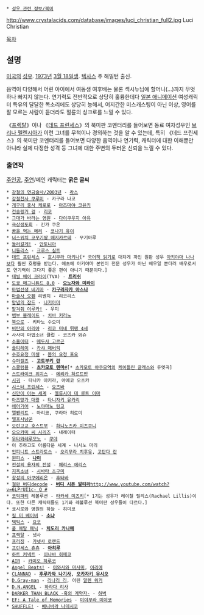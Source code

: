  * [[성우 관련 정보/북미]]

http://www.crystalacids.com/database/images/luci_christian_full2.jpg
Luci Christian

[[목차]]
== 설명 ==
[[미국]]의 [[성우]]. [[1973년]] [[3월 18일]]생. [[텍사스]] 주 해밀턴 출신.

음역이 다양해서 어린 아이에서 여동생 여후배는 물론 섹시누님에 할머니(...)까지 무엇 하나 빠지지 않는다.
연기력도 전반적으로 상당히 훌륭한데다 [[일본 애니메이션]] 여성캐릭터 특유의 달달한 목소리에도 상당히 능해서, 어지간한 미스캐스팅이 아닌 이상, 영어를 잘 모르는 사람이 듣더라도 절륜의 싱크로를 느낄 수 있다.

《[[프렉탈]]》이나 《[[데드 프린세스]]》의 북미판 코멘터리를 들어보면 동료 여자성우인 [[브리나 펠렌시아]]가 이런 그녀를 무척이나 경외하는 것을 알 수 있는데, 특히 《데드 프린세스》의 북미판 코멘터리를 들어보면 다양한 음역이나 연기력, 캐릭터에 대한 이해뿐만 아니라 실제 다정한 성격 등 그녀에 대한 주변의 두터운 신뢰을 느낄 수 있다.

=== 출연작 ===
[[주인공]], [[주연]]/메인 캐릭터는 '''굵은 글씨'''

 * [[강철의 연금술사/2003년]] - [[라스]]
 * [[강철천사 쿠루미]] - 카구라 나코
 * [[개구리 중사 케로로]] - [[아즈마야 코유키]]
 * [[건슬링거 걸]] - [[리코(건슬링거 걸)|리코]]
 * [[그대가 바라는 영원]] - [[다이쿠우지 아유]]
 * [[극상생도회]] - 긴가 쿠온
 * [[꿈을 먹는 메리]] - [[코나기 유이]]
 * [[너스위치 코무기짱 매지카르테]] - 무기마루
 * [[놀러갈게!]] - [[안토니아]]
 * [[니들리스]] - [[크루스 실트]]
 * [[데드 프린세스]] - [[호시무라 마키나]][* [[국어책 읽기]]로 대차게 까인 원판 성우 [[아키야마 나나]]보다 훨씬 호평을 받는다. 애초에 아키야마 본인이 전문 성우가 아닌 배우일 뿐더러 배우로서도 연기력이 그다지 좋은 편이 아니기 때문이다.]
 * [[데빌 메이 크라이]](TVA) - '''[[트리쉬(데빌 메이 크라이)|트리쉬]]'''
 * [[도쿄 매그니튜드 8.0]] - '''[[오노자와 미라이]]'''
 * [[마법선생 네기마]] - '''[[카구라자카 아스나]]'''
 * [[마술사 오펜]] 리벤지 - 리코리스
 * [[망념의 잠드]] - [[나키아미]]
 * [[맡겨줘 이루카!]] - 우미
 * [[뱀부 블레이드]] - [[치바 키리노]]
 * [[북으로]] - 키타노 수오미
 * [[비탄의 아리아]] - [[리코 미네 뤼팽 4세]]
 * 사사미 마법소녀 클럽 - 코즈카 와슈
 * [[소울이터]] - [[메두사 고르곤]]
 * [[솔티레이]] - [[카샤 매버릭]]
 * [[수호요정 미셸]] - [[수호요정 미셸#s-6.4.1|봄의 요정 포요]]
 * [[슈퍼갤즈]] - '''[[고토부키 란]]'''
 * [[스쿨럼블]] - '''[[츠카모토 텐마]]'''[http://youtu.be/79bDD2t9NEsI #][* [[츠카모토 야쿠모]]역의 [[케이틀린 글래스]]와 듀엣곡]
 * [[스트라이크 위치스]] - [[에리카 하르트만]]
 * [[시귀]] - 타나카 아키라, 야에코 오츠카
 * [[시스터 프린세스]] - [[요츠바(시스터 프린세스)|요츠바]]
 * [[신만이 아는 세계/애니메이션|신만이 아는 세계]] - [[엘류시아 데 루트 이마]]
 * [[아즈망가 대왕]] - [[타니자키 유카리]]
 * [[에어기어]] - [[노야마노 링고]]
 * [[엘펜리트]] - 마리코, 쿠라마 히로미
 * [[엘프사냥꾼]]
 * [[오란고교 호스트부]] - [[하니노즈카 미츠쿠니]]
 * [[오오카미 씨 시리즈]] - 내레이터
 * [[우타와레루모노]] - [[쿠야]]
 * 이 추하고도 아름다운 세계 - 니시노 마리
 * [[인피니트 스트라토스]] - [[오리무라 치후유]], [[고탄다 란]]
 * [[원피스(만화)|원피스]] - '''[[나미(원피스)|나미]]'''
 * [[전설의 용자의 전설]] - [[페리스 에리스]]
 * [[지옥소녀]] - [[시바타 츠구미]]
 * [[창성의 아쿠에리온]] - [[후타바]]
 * [[철완 버디]]decode - '''[[버디 시폰 알티라]]'''[[http://www.youtube.com/watch?v=6LPrUI1c-_Q #]]
 * [[코믹파티]] 레볼루션 - [[타카세 미즈키]][* 1기는 성우가 레이철 릴리스(Rachael Lillis)이다. 또한 다른 캐릭터들도 1기와 레볼루션 북미판 성우들이 다르다.]
 * 쿄시로와 영원의 하늘 - 히미코
 * [[킬 미 베이비]] - '''[[소냐(킬 미 베이비)|소냐]]'''
 * [[택틱스]] - [[요코#s-2.4|요코]]
 * [[풀 메탈 패닉]] - '''[[치도리 카나메]]'''
 * [[프랙탈]] - 넷사
 * [[프리징]] - [[가넷사 로랜드]]
 * [[프린세스 츄츄]] - '''[[아히루]]'''
 * [[하트 커넥트]] - [[이나바 히메코]]
 * [[AIR]] - [[카미오 하루코]]
 * [[Angel Beats!]] - [[이와사와 마사미#s-2|이와사와 마사미]], [[이리에#s-1|이리에]]
 * [[CLANNAD]] - '''[[후루카와 나기사]], [[오카자키 우시오]]'''
 * [[D.Gray-man]] - [[리나리 리]], 어린 [[알렌 워커]]
 * [[D.N.ANGEL]] - [[하라다 리사]]
 * [[DARKER THAN BLACK -흑의 계약자-]] - [[하벅]]
 * [[ef - a fairy tale of the two.|EF: A Tale of Memories]] - [[미야무라 미야코]]
 * [[SHUFFLE!]] - [[베니바라 나데시코]]

